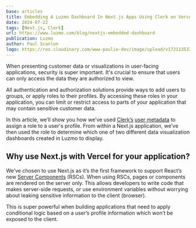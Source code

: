 ```yaml
---
base: articles
title: Embedding A Luzmo Dashboard In Next.js Apps Using Clerk on Vercel
date: 2024-07-22
tags: [Next.js, Clerk]
url: https://www.luzmo.com/blog/nextjs-embedded-dashboard
publication: Luzmo
author: Paul Scanlon
logo: https://res.cloudinary.com/www-paulie-dev/image/upload/v1721135334/paulie.dev/Logos/luzmo-logo_ya94yx.png
---
```


When presenting customer data or visualizations in user-facing applications, security is super important. It's crucial to ensure that users can only access the data they are authorized to view.

All authentication and authorization solutions provide ways to add users to groups, or apply roles to their profiles. By accessing these roles in your application, you can limit or restrict access to parts of your application that may contain sensitive customer data.

In this article, we’ll show you how we’ve used [Clerk’s](https://clerk.com/) [user metadata](https://clerk.com/docs/users/metadata#user-metadata) to assign a role to a user's profile. From within a Next.js application, we’ve then used the role to determine which one of two different data visualization dashboards created in Luzmo to display.

## Why use Next.js with Vercel for your application?

We’ve chosen to use Next.js as it’s the first framework to support React’s new [Server Components](https://react.dev/reference/rsc/server-components) (RSCs). When using RSCs, pages or components are rendered on the server only. This allows developers to write code that makes server-side requests, or use environment variables without worrying about leaking sensitive information to the client (browser).

This is super powerful when building applications that need to apply conditional logic based on a user’s profile information which won’t be exposed to the client.
